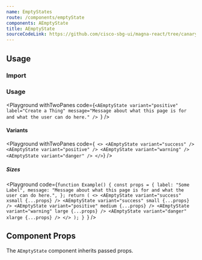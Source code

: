 ```yaml
---
name: EmptyStates
route: /components/emptyState
components: AEmptyState
title: AEmptyState
sourceCodeLink: https://github.com/cisco-sbg-ui/magna-react/tree/canary/framework/components/AEmptyState
---
```


## Usage

### Import

<ComponentImport components="AEmptyState" />

### Usage

<Playground
  withTwoPanes
  code={`<AEmptyState
  variant="positive"
  label="Create a Thing"
  message="Message about what this page is for and what the user can do here."
/>
`}
/>

#### Variants

<Playground
  withTwoPanes
  code={`
<>
  <AEmptyState variant="success" />
  <AEmptyState variant="positive" />
  <AEmptyState variant="warning" />
  <AEmptyState variant="danger" />
</>`}
/>

##### Sizes

<Playground
  code={`function Example() {
  const props = {
    label: "Some Label",
    message:
      "Message about what this page is for and what the user can do here.",
  };
  return (
    <>
      <AEmptyState variant="success" xsmall {...props} />
      <AEmptyState variant="success" small {...props} />
      <AEmptyState variant="positive" medium {...props} />
      <AEmptyState variant="warning" large {...props} />
      <AEmptyState variant="danger" xlarge {...props} />
    </>
  );
}
  `}
/>

## Component Props

The `AEmptyState` component inherits passed props.

<Props of="AEmptyState" />
